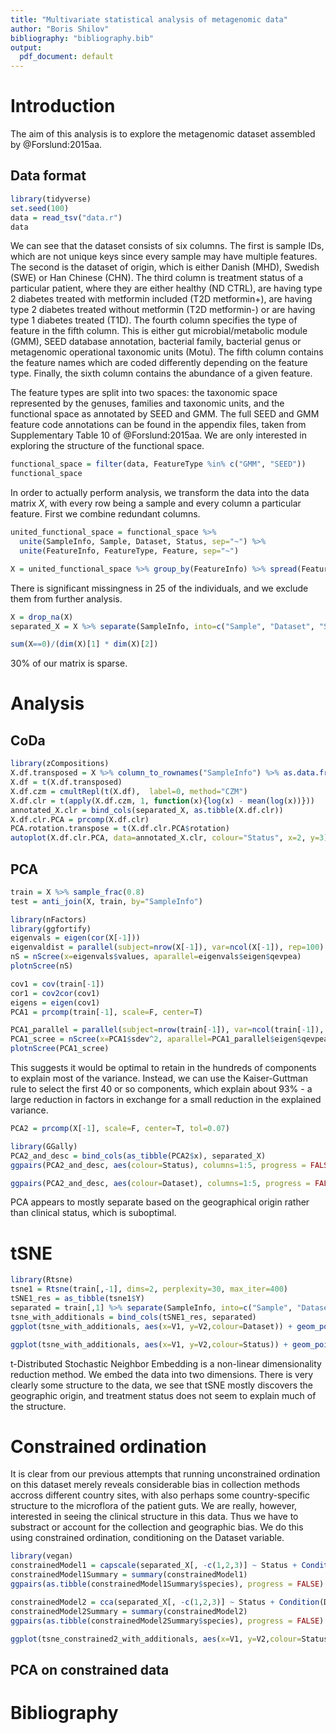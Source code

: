 ```yaml
---
title: "Multivariate statistical analysis of metagenomic data"
author: "Boris Shilov"
bibliography: "bibliography.bib"
output:
  pdf_document: default
---
```


# Introduction

The aim of this analysis is to explore the metagenomic dataset assembled by @Forslund:2015aa.

## Data format

```r
library(tidyverse)
set.seed(100)
data = read_tsv("data.r")
data
```

We can see that the dataset consists of six columns. The first is sample IDs, which are not unique keys since every sample may have multiple features. The second is the dataset of origin, which is either Danish (MHD), Swedish (SWE) or Han Chinese (CHN). The third column is treatment status of a particular patient, where they are either healthy (ND CTRL), are having type 2 diabetes treated with metformin included (T2D metformin+), are having type 2 diabetes treated without metformin (T2D metformin-) or are having type 1 diabetes treated (T1D). The fourth column specifies the type of feature in the fifth column. This is either gut microbial/metabolic module (GMM), SEED database annotation, bacterial family, bacterial genus or metagenomic operational taxonomic units (Motu). The fifth column contains the feature names which are coded differently depending on the feature type. Finally, the sixth column contains the abundance of a given feature.

The feature types are split into two spaces: the taxonomic space represented by the genuses, families and taxonomic units, and the functional space as annotated by SEED and GMM. The full SEED and GMM feature code annotations can be found in the appendix files, taken from Supplementary Table 10 of @Forslund:2015aa. We are only interested in exploring the structure of the functional space.

```r
functional_space = filter(data, FeatureType %in% c("GMM", "SEED"))
functional_space
```

In order to actually perform analysis, we transform the data into the data matrix $X$, with every row being a sample and every column a particular feature. First we combine redundant columns.

```r
united_functional_space = functional_space %>%
  unite(SampleInfo, Sample, Dataset, Status, sep="~") %>% 
  unite(FeatureInfo, FeatureType, Feature, sep="~")
```

```r
X = united_functional_space %>% group_by(FeatureInfo) %>% spread(FeatureInfo, Abundance)
```

There is significant missingness in 25 of the individuals, and we exclude them from further analysis.

```r
X = drop_na(X)
separated_X = X %>% separate(SampleInfo, into=c("Sample", "Dataset", "Status"), sep="~")
```

```r
sum(X==0)/(dim(X)[1] * dim(X)[2])
```

30% of our matrix is sparse.

# Analysis

## CoDa

```r
library(zCompositions)
X.df.transposed = X %>% column_to_rownames("SampleInfo") %>% as.data.frame()
X.df = t(X.df.transposed)
X.df.czm = cmultRepl(t(X.df),  label=0, method="CZM")
X.df.clr = t(apply(X.df.czm, 1, function(x){log(x) - mean(log(x))}))
annotated_X.clr = bind_cols(separated_X, as.tibble(X.df.clr))
X.df.clr.PCA = prcomp(X.df.clr)
PCA.rotation.transpose = t(X.df.clr.PCA$rotation)
autoplot(X.df.clr.PCA, data=annotated_X.clr, colour="Status", x=2, y=3)
```


## PCA

```r
train = X %>% sample_frac(0.8)
test = anti_join(X, train, by="SampleInfo")
```


```r
library(nFactors)
library(ggfortify)
eigenvals = eigen(cor(X[-1]))
eigenvaldist = parallel(subject=nrow(X[-1]), var=ncol(X[-1]), rep=100)
nS = nScree(x=eigenvals$values, aparallel=eigenvals$eigen$qevpea)
plotnScree(nS)
```

```r
cov1 = cov(train[-1])
cor1 = cov2cor(cov1)
eigens = eigen(cov1)
PCA1 = prcomp(train[-1], scale=F, center=T)
```

```r
PCA1_parallel = parallel(subject=nrow(train[-1]), var=ncol(train[-1]), rep=100)
PCA1_scree = nScree(x=PCA1$sdev^2, aparallel=PCA1_parallel$eigen$qevpea)
plotnScree(PCA1_scree)
```

This suggests it would be optimal to retain in the hundreds of components to explain most of the variance. Instead, we can use the Kaiser-Guttman rule to select the first 40 or so components, which explain about 93% - a large reduction in factors in exchange for a small reduction in the explained variance.

```r
PCA2 = prcomp(X[-1], scale=F, center=T, tol=0.07)
```

```r
library(GGally)
PCA2_and_desc = bind_cols(as_tibble(PCA2$x), separated_X)
ggpairs(PCA2_and_desc, aes(colour=Status), columns=1:5, progress = FALSE)
```

```r
ggpairs(PCA2_and_desc, aes(colour=Dataset), columns=1:5, progress = FALSE)
```

PCA appears to mostly separate based on the geographical origin rather than clinical status, which is suboptimal.

# tSNE

```r
library(Rtsne)
tsne1 = Rtsne(train[,-1], dims=2, perplexity=30, max_iter=400)
tSNE1_res = as_tibble(tsne1$Y)
separated = train[,1] %>% separate(SampleInfo, into=c("Sample", "Dataset", "Status"), sep="~")
tsne_with_additionals = bind_cols(tSNE1_res, separated)
ggplot(tsne_with_additionals, aes(x=V1, y=V2,colour=Dataset)) + geom_point() 
```

```r
ggplot(tsne_with_additionals, aes(x=V1, y=V2,colour=Status)) + geom_point() 
```

t-Distributed Stochastic Neighbor Embedding is a non-linear dimensionality reduction method. We embed the data into two dimensions. There is very clearly some structure to the data, we see that tSNE mostly discovers the geographic origin, and treatment status does not seem to explain much of the structure.

# Constrained ordination

It is clear from our previous attempts that running unconstrained ordination on this dataset merely reveals considerable bias in collection methods accross different country sites, with also perhaps some country-specific structure to the microflora of the patient guts. We are really, however, interested in seeing the clinical structure in this data. Thus we have to substract or account for the collection and geographic bias. We do this using constrained ordination, conditioning on the Dataset variable.

```r
library(vegan)
constrainedModel1 = capscale(separated_X[, -c(1,2,3)] ~ Status + Condition(Dataset), data=separated_X)
constrainedModel1Summary = summary(constrainedModel1)
ggpairs(as.tibble(constrainedModel1Summary$species), progress = FALSE)
```


```r
constrainedModel2 = cca(separated_X[, -c(1,2,3)] ~ Status + Condition(Dataset), data=separated_X)
constrainedModel2Summary = summary(constrainedModel2)
ggpairs(as.tibble(constrainedModel2Summary$species), progress = FALSE)
```

```r
ggplot(tsne_constrained2_with_additionals, aes(x=V1, y=V2,colour=Status)) + geom_point() 
```

## PCA on constrained data

# Bibliography